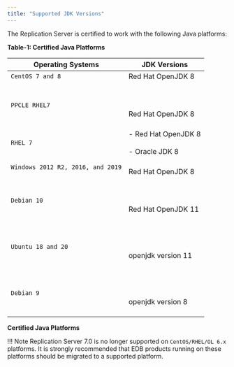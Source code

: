 ```yaml
---
title: "Supported JDK Versions"
---
```


The Replication Server is certified to work with the following Java platforms:

**Table-1: Certified Java Platforms**

| **Operating Systems**                   | **JDK Versions**                                                                                                          |
| --------------------------------------- | ------------------------------------------------------------------------------------------------------------------------- |
| `CentOS 7 and 8`<br />                  | Red Hat OpenJDK 8     <br />                                                                                              |
| `PPCLE RHEL7`                           | <br /><br /><br />Red Hat OpenJDK 8<br /><br />                                                                           |
| `RHEL 7`<br />                          |  -   Red Hat OpenJDK 8     <br /> <br /> -   Oracle JDK 8     <br />                                                      |
| `Windows 2012 R2, 2016, and 2019`<br /> |  <br />Red Hat OpenJDK 8     <br />                                                                                       |
| `Debian 10`                             | <br /><br /><br />Red Hat OpenJDK 11<br /><br />                                                                          |
| `Ubuntu 18 and 20`                      | <br /><br /><br />openjdk version 11<br /><br />                                                          |               
| `Debian 9`                              | <br /><br /><br />openjdk version 8<br /><br />                                                                   |               

**Certified Java Platforms**

!!! Note
    Replication Server 7.0 is no longer supported on `CentOS/RHEL/OL 6.x` platforms. It is strongly recommended that EDB products running on these platforms should be migrated to a supported platform.
